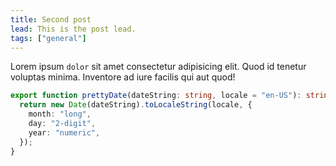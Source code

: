 ```yaml
---
title: Second post
lead: This is the post lead.
tags: ["general"]
---
```


Lorem ipsum `dolor` sit amet consectetur adipisicing elit. Quod id tenetur voluptas minima. Inventore ad iure facilis qui aut quod!

```typescript
export function prettyDate(dateString: string, locale = "en-US"): string {
  return new Date(dateString).toLocaleString(locale, {
    month: "long",
    day: "2-digit",
    year: "numeric",
  });
}
```
